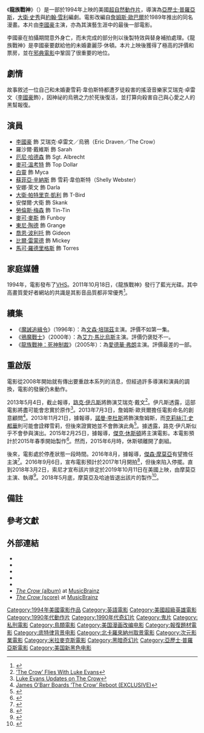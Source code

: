 {{noteTA
|G1=Movie
|G2=Show
|T=zh-hans:乌鸦 (电影);zh-tw:龍族戰神;zh-hk:烏鴉 (電影);
|1=zh-hans:乌鸦;zh-tw:龍族戰神;zh-hk:烏鴉;
}}
{{Infobox film
| name          = 龍族戰神
| original_name = {{lang|en|''The Crow''}}
| image         = The Crow Poster.jpg
| caption       = 電影海報
| director      = [[亞歷士·普羅亞斯|亞歷士·普羅亞斯]]
| producer      = [[傑夫·莫斯|傑夫·莫斯]]<br />[[愛德華·R·普雷斯曼|愛德華·R·普雷斯曼]]
| screenplay    = [[大衛·史秀|大衛·史秀]]<br />[[約翰·雪利|約翰·雪利]]
| based_on      = {{Based on|[[龍族戰神_(漫畫)|龍族戰神]]|[[詹姆斯·歐貝爾|詹姆斯·歐貝爾]]}}
| starring      = [[李國豪_(演員)|李國豪]]<br />[[厄尼·哈德森|厄尼·哈德森]]<br />[[麥可·溫考特|麥可·溫考特]]
| music         = [[格雷姆·萊維爾|格雷姆·萊維爾]]
| cinematography= [[達魯茲·沃爾斯基|達魯茲·沃爾斯基]]
| editing       = 多夫·霍恩<br />史考特·史密斯
| studio        = [[次元影業|次元影業]]
| distributor   = [[米拉麥克斯影業|米拉麥克斯影業]]<ref name=Brennan>{{Citation | last = Brennan | first = Judy | title = Miramax's 'Crow' Quietly Takes Flight | work = [[Los_Angeles_Times|Los Angeles Times]] | publisher = [[Tribune_Company|Tribune Company]] | date = 1994-04-29 | url = http://articles.latimes.com/1994-04-29/entertainment/ca-51705_1_brandon-lee | accessdate =2011-03-12
}}</ref>{{small|（美國）}}<br />[[娛樂影片|娛樂影片]]{{small|（英國）}}<br />[[華納兄弟|華納兄弟]]{{small|（巴西）}}<br />Medusa Film{{small|（義大利）}}
| released      = {{Film date|1994|5|13}}
| runtime       = 102分鐘
| country       = {{USA}}
| language      = 英語
| budget        = 2300萬美元<ref name=Ascher>{{Citation | last = Ascher-Walsh | first = Rebecca | title = How the Crow Flew | work = [[Entertainment_Weekly|Entertainment Weekly]] | publisher = [[Time_Inc.|Time Inc.]] | date = 1994-05-13 | url = http://www.ew.com/ew/article/0,,302195,00.htm | accessdate =2011-03-12
}}</ref>
| gross         = 5070萬美元
| preceded_by   = 
| followed_by   = 《[[魔誡追緝令|魔誡追緝令]]》
| cn_name       = 乌鸦
| hk_name       = 烏鴉
| tw_name       = 龍族戰神
}}

《'''龍族戰神'''》（{{lang-en|''The Crow''}}）是一部於1994年上映的美國[[超自然現象|超自然]][[動作片|動作片]]，導演為[[亞歷士·普羅亞斯|亞歷士·普羅亞斯]]，[[大衛·史秀|大衛·史秀]]與[[約翰·雪利|約翰·雪利]]編劇。電影改編自[[詹姆斯·歐巴爾|詹姆斯·歐巴爾]]於1989年推出的同名漫畫。本片由[[李國豪_(演員)|李國豪]]主演，亦為其演藝生涯中的最後一部電影。

李國豪在拍攝期間意外身亡{{notetag|根據導演[[于仁泰|于仁泰]]於2018年3月在澳洲接受採訪時說，李國豪是因該片劇組人員沒有洗到道具槍，導致含有木碎雜質的道具槍射進他的肚子裏，拍完之後他以為肚子覺得痛就給藥吃，結果最後內出血過多而亡。}}，而未完成的部分則以後製特效與替身補拍處理。《龍族戰神》是李國豪要獻給他的未婚妻麗莎·休頓。本片上映後獲得了極高的評價和票房，並在[[邪典電影|邪典電影]]中鞏固了很重要的地位。

== 劇情 ==
故事敘述一位自己和未婚妻雪莉·韋伯斯特都遭歹徒殺害的搖滾音樂家艾瑞克·卓雷文（[[李國豪_(演員)|李國豪]]飾），因神祕的烏鴉之力於死後復活，並打算向殺害自己與心愛之人的黑幫報復。

== 演員 ==
*[[李國豪_(演員)|李國豪]] 飾 艾瑞克·卓雷文／烏鴉（Eric Draven／The Crow）
*羅沙爾·戴維斯 飾 Sarah
*[[厄尼·哈德森|厄尼·哈德森]] 飾 Sgt. Albrecht
*[[麥可·溫考特|麥可·溫考特]] 飾 Top Dollar
*[[白靈_(演員)|白靈]] 飾 Myca
*[[蘇菲亞·辛納斯|蘇菲亞·辛納斯]] 飾 雪莉·韋伯斯特（Shelly Webster）
*安娜·萊文 飾 Darla
*[[大衛·帕特里克·凱利|大衛·帕特里克·凱利]] 飾 T-Bird
*安傑爾·大衛 飾 Skank
*[[勞倫斯·梅森|勞倫斯·梅森]] 飾 Tin-Tin
*[[麥可·麥斯|麥可·麥斯]] 飾 Funboy
*[[東尼·陶德|東尼·陶德]] 飾 Grange
*[[喬恩·波利托|喬恩·波利托]] 飾 Gideon
*[[比爾·雷蒙德|比爾·雷蒙德]] 飾 Mickey
*[[馬可·羅德里格斯|馬可·羅德里格斯]] 飾 Torres

== 家庭媒體 ==
1994年，電影發布了[[VHS|VHS]]。2011年10月18日，《龍族戰神》發行了藍光光碟。其中高畫質愛好者網站的共識是其影音品質都非常優秀<ref name="Blu-ray Review">{{cite web|url=http://bluray.highdefdigest.com/5324/thecrow.html |title=The Crow - High-Def Digest |publisher=Bluray.highdefdigest.com |date= |accessdate=2012-01-16}}</ref>。

== 續集 ==
*《[[魔誡追緝令|魔誡追緝令]]》（1996年）：為[[文森·培瑞茲|文森·培瑞茲]]主演。評價不如第一集。
*《[[鴉魔戰士|鴉魔戰士]]》（2000年）：為[[艾力·馬比烏斯|艾力·馬比烏斯]]主演。評價仍褒貶不一。
*《[[龍族戰神：死神制裁|龍族戰神：死神制裁]]》（2005年）：為[[愛德華·弗朗|愛德華·弗朗]]主演。評價最差的一部。

== 重啟版 ==
電影從2008年開始就有傳出要重啟本系列的消息，但經過許多導演和演員的調換，電影的發展仍未動作。

2013年5月4日，截止報導，[[路克·伊凡斯|路克·伊凡斯]]將飾演艾瑞克·戴文<ref>[http://deadline.com/2013/05/the-crow-flies-with-luke-evans/ ‘The Crow’ Flies With Luke Evans]</ref>。伊凡斯透露，這部電影將盡可能會忠實於原作<ref>[http://superherohype.com/news/articles/176715-luke-evans-updates-on-the-crow Luke Evans Updates on The Crow]</ref>。2013年7月3日，詹姆斯·歐貝爾擔任電影命名的創意顧問<ref>[http://variety.com/2013/film/news/james-obarr-boards-the-crow-remake-exclusive-1200504262/ James O’Barr Boards ‘The Crow’ Reboot (EXCLUSIVE)]</ref>。2013年11月21日，據報導，[[諾曼·李杜斯|諾曼·李杜斯]]將飾演詹姆斯，而[[克莉絲汀·史都華|克莉絲汀·史都華]]則可能會詮釋雪莉，但後來證實她並不會飾演此角<ref>{{Cite web |url=http://schmoesknow.com/schmoes-know-exclusive-is-norman-reedus-the-next-crow/ |title=Schmoes Know Exclusive: Is Norman Reedus In The Next Crow??? |access-date=2014-10-25 |archive-url=https://web.archive.org/web/20150319153957/http://schmoesknow.com/schmoes-know-exclusive-is-norman-reedus-the-next-crow/ |archive-date=2015-03-19 |dead-url=yes }}</ref>。據透露，路克·伊凡斯似乎不會參與演出。2015年2月25日，據報導，[[傑克·休斯頓|傑克·休斯頓]]將主演電影。本電影預計於2015年春季開始製作<ref>{{cite news|last1=Ritman|first1=Alex|title='The Crow' Remake Aiming for Spring 2015 Production Start|url=http://www.hollywoodreporter.com/news/crow-remake-aiming-spring-2015-743636|accessdate=2014-10-24|publisher=The Hollywood Reporter|date=2014-10-24}}</ref>。然而，2015年6月時，休斯頓離開了劇組。

後來，電影處於停產狀態一段時間。2016年8月，據報導，[[傑森·摩莫亞|傑森·摩莫亞]]有望擔任主演<ref>{{cite web |url=http://www.cinemablend.com/news/1545599/see-what-jason-momoa-would-look-like-as-the-crow |title=Jason Momoa to star as the Crow |last=Wood |first=Matt |date=2016-08-14 |website=Cinemablend |access-date=2016-08-14}}</ref>。2016年9月6日，宣布電影預計於2017年1月開拍<ref>{{cite web|url=http://www.thewrap.com/relativity-the-crow-reboot-production-begin/|title=Relativity’s ‘The Crow’ Reboot to Begin Production in January (Exclusive)|work=The Wrap|last=Gonzalez |first=Umberto|date=2016-09-06}}</ref>，但後來陷入停擺。直到2018年3月2日，索尼才宣布該片排定於2019年10月11日在美國上映，由摩莫亞主演、{{link-en|柯林·哈迪|Corin Hardy}}執導<ref>{{cite news|url=http://variety.com/2018/film/news/the-crow-release-date-2019-jason-momoa-1202715956/|title=Jason Momoa’s ‘The Crow’ Remake Gets 2019 Release Date|work=Variety|date=2018-03-02|accessdate=2018-03-03}}</ref>。2018年5月底，摩莫亞及哈迪皆退出該片的製作<ref>{{cite news|url=https://www.hypesphere.com/news/15491|title=導演柯林哈迪、主演傑森摩莫亞退出全新重拍《龍族戰神》|work=狂熱球電影資訊網|date=2018-06-01|accessdate=2018-06-01}}</ref>。

== 備註 ==
<div class="references-small">
{{notefoot}}
</div>

== 參考文獻 ==
{{Reflist|2}}

== 外部連結 ==
{{wikiquote|The Crow}}
* {{Official website|http://www.miramax.com/movie/the-crow}}
* {{mojo title|crow|The Crow}}
* {{AllMovie title|131155|The Crow}}
* {{IMDb title|0109506|The Crow}}
* {{rotten-tomatoes|crow|The Crow}}
* [http://musicbrainz.org/release/c8cfc757-8bf2-4f19-801c-6533960d63d9.html ''The Crow'' (album)] at [[MusicBrainz|MusicBrainz]]
* [http://musicbrainz.org/release/b191c347-d368-4ba9-b808-1172a0264e57.html ''The Crow'' (score)] at [[MusicBrainz|MusicBrainz]]

{{烏鴉 (漫畫)}}
{{Alex Proyas}}

{{DEFAULTSORT:The Crow (1994 film)}}
[[Category:1994年美國電影作品|Category:1994年美國電影作品]]
[[Category:英語電影|Category:英語電影]]
[[Category:美國超級英雄電影|Category:美國超級英雄電影]]
[[Category:1990年代動作片|Category:1990年代動作片]]
[[Category:1990年代奇幻片|Category:1990年代奇幻片]]
[[Category:鬼片|Category:鬼片]]
[[Category:私刑電影|Category:私刑電影]]
[[Category:鳥類電影|Category:鳥類電影]]
[[Category:美国漫画改编电影|Category:美国漫画改编电影]]
[[Category:報復題材電影|Category:報復題材電影]]
[[Category:底特律背景电影|Category:底特律背景电影]]
[[Category:北卡羅來納州取景電影|Category:北卡羅來納州取景電影]]
[[Category:次元影業電影|Category:次元影業電影]]
[[Category:米拉麥克斯電影|Category:米拉麥克斯電影]]
[[Category:黑暗奇幻片|Category:黑暗奇幻片]]
[[Category:亞歷士·普羅亞斯電影|Category:亞歷士·普羅亞斯電影]]
[[Category:美国新黑色电影|Category:美国新黑色电影]]